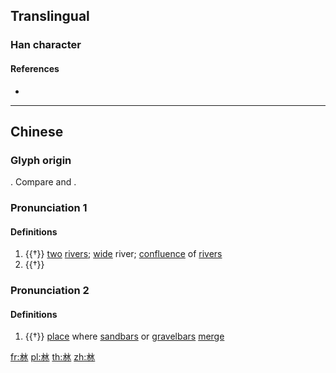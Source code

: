 {{character info/new}}
==Translingual==

===Han character===
{{Han char|rn=85|rad=水|as=04|sn=8|four=12230|canj=EE,XXEE|ids=⿰水水}}

====References====
* {{Han ref|kx=0612.050|dkj=17219|dj=1005.090|hdz=31557.010|uh=6C9D|ud=27805|bh=CD44|bd=52548}}

----

==Chinese==
{{zh-forms|alt=𣲙}}

===Glyph origin===
{{Han etym}}
{{Han compound|水|水|ls=ic|t1=water; river|t2=water; river}}. Compare {{och-l|淼}} and {{och-l|㵘}}.

===Pronunciation 1===
{{zh-pron
|m=zhuǐ
|c=zeoi2,ceoi4
|mc=y
|oc=y
|cat=n
}}

====Definitions====
{{zh-hanzi}}

# {{†}} [[two]] [[river]]s; [[wide]] river; [[confluence]] of [[river]]s
# {{†}} {{zh-alt-form|水|[[water]]; [[river]] (''especially as a [[Min]] word'')}}

===Pronunciation 2===
{{zh-pron
|m=zǐ
|cat=n
}}

====Definitions====
{{zh-hanzi}}

# {{†}} [[place]] where [[sandbar]]s or [[gravelbar]]s [[merge]]

[[fr:沝]]
[[pl:沝]]
[[th:沝]]
[[zh:沝]]